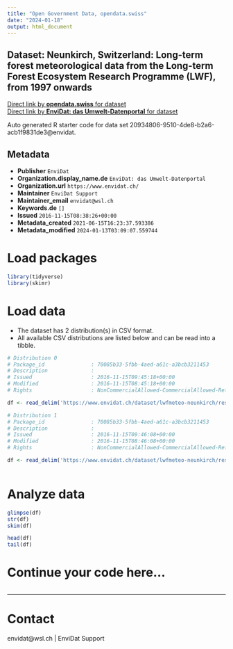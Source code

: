 ```yaml
---
title: "Open Government Data, opendata.swiss"
date: "2024-01-18"
output: html_document
---
```


## Dataset: Neunkirch, Switzerland: Long-term forest meteorological data from the Long-term Forest Ecosystem Research Programme (LWF), from 1997 onwards



[Direct link by **opendata.swiss** for dataset](https://opendata.swiss/de/dataset/neunkirch-switzerland-long-term-forest-meteorological-data-from-the-long-term-forest-ecosystem-)<br>
[Direct link by **EnviDat: das Umwelt-Datenportal** for dataset](https://www.envidat.ch/#/metadata/lwfmeteo-neunkirch)

Auto generated R starter code for data set 20934806-9510-4de8-b2a6-acb1f9831de3@envidat.

## Metadata

- **Publisher** `EnviDat`
- **Organization.display_name.de** `EnviDat: das Umwelt-Datenportal`
- **Organization.url** `https://www.envidat.ch/`
- **Maintainer** `EnviDat Support`
- **Maintainer_email** `envidat@wsl.ch`
- **Keywords.de** `[]`
- **Issued** `2016-11-15T08:38:26+00:00`
- **Metadata_created** `2021-06-15T16:23:37.593386`
- **Metadata_modified** `2024-01-13T03:09:07.559744`


# Load packages

```r

library(tidyverse)
library(skimr)

```

# Load data

-   The dataset has 2 distribution(s) in CSV format.
-   All available CSV distributions are listed below and can be read into a tibble.

```r

# Distribution 0
# Package_id               : 70085b33-5fbb-4aed-a61c-a3bcb3211453
# Description              : 
# Issued                   : 2016-11-15T09:45:18+00:00
# Modified                 : 2016-11-15T08:45:18+00:00
# Rights                   : NonCommercialAllowed-CommercialAllowed-ReferenceRequired

df <- read_delim('https://www.envidat.ch/dataset/lwfmeteo-neunkirch/resource/0dc8b0c2-02f7-4052-bdfc-ac967a916888')

# Distribution 1
# Package_id               : 70085b33-5fbb-4aed-a61c-a3bcb3211453
# Description              : 
# Issued                   : 2016-11-15T09:46:08+00:00
# Modified                 : 2016-11-15T08:46:08+00:00
# Rights                   : NonCommercialAllowed-CommercialAllowed-ReferenceRequired

df <- read_delim('https://www.envidat.ch/dataset/lwfmeteo-neunkirch/resource/f7dc0cd8-8dd9-49f6-bfee-47d2945a23df')



```

# Analyze data

```r

glimpse(df)
str(df)
skim(df)

head(df)
tail(df)

```

# Continue your code here...

```r

```

------------------------------------------------------------------------

# Contact

envidat@wsl.ch | EnviDat Support
